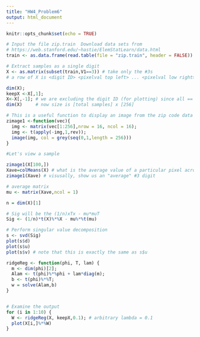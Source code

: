 ---
title: "HW4_Problem6"
output: html_document
---

```{r setup, include=FALSE}
knitr::opts_chunk$set(echo = TRUE)
```



```{r}
# Input the file zip.train  Download data sets from
# https://web.stanford.edu/~hastie/ElemStatLearn/data.html
train <- as.data.frame(read.table(file = "zip.train", header = FALSE))

# Extract samples as a single digit
X <- as.matrix(subset(train,V1==3)) # take only the #3s
# a row of X is <digit ID> <pixelval top left> ... <pixelval low right>

dim(X);
keepX <-X[,1];
X<-X[,-1]; # we are excluding the digit ID (for plotting) since all == 3
dim(X)     # now size is [total samples] x [256]

# This is a useful function to display an image from the zip code data set
zimage1 <-function(vec){
  img <- matrix(vec[1:256],nrow = 16, ncol = 16);
  img <- t(apply(-img,1,rev));
  image(img, col = grey(seq(0,1,length = 256)))
}

#Let's view a sample

zimage1(X[100,])
Xave=colMeans(X) # what is the average value of a particular pixel across all samples
zimage1(Xave) # visusally, show us an "average" #3 digit

# average matrix
mu <- matrix(Xave,ncol = 1)

n = dim(X)[1]

# Sig will be the (1/n)xTx - mu*muT
Sig <- (1/n)*t(X)%*%X - mu%*%t(mu)

# Perform singular value decomposition
s <- svd(Sig)
plot(s$d)
plot(s$u)
plot(s$v) # note that this is exactly the same as s$u

ridgeReg <- function(phi, T, lam) {
  m <- dim(phi)[2];
  Alam <- t(phi)%*%phi + lam*diag(m);
  b <- t(phi)%*%T;
  w = solve(Alam,b)
}


# Examine the output
for (i in 1:10) {
  W <- ridgeReg(X, keepX,0.1); # arbitrary lambda = 0.1
  plot(X[i,]%*%W)
}
```
